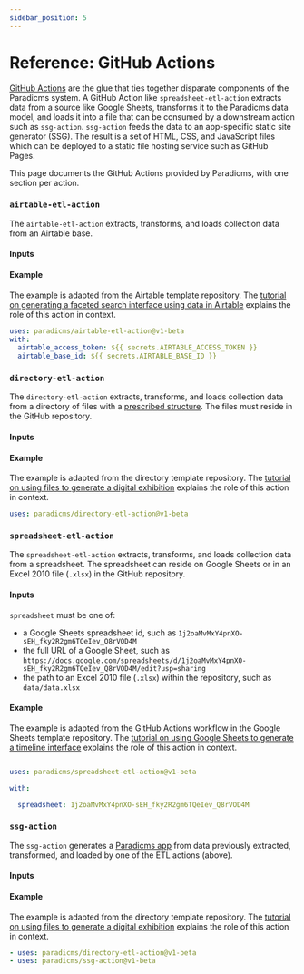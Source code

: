 ```yaml
---
sidebar_position: 5
---
```




# Reference: GitHub Actions

[GitHub Actions](https://github.com/features/actions) are the glue that ties together disparate components of the Paradicms system. A GitHub Action like `spreadsheet-etl-action` extracts data from a source like Google Sheets, transforms it to the Paradicms data model, and loads it into a file that can be consumed by a downstream action such as `ssg-action`. `ssg-action` feeds the data to an app-specific static site generator (SSG). The result is a set of HTML, CSS, and JavaScript files which can be deployed to a static file hosting service such as GitHub Pages.

This page documents the GitHub Actions provided by Paradicms, with one section per action.


### `airtable-etl-action`

The `airtable-etl-action` extracts, transforms, and loads collection data from an Airtable base.

#### Inputs

<AirtableEtlActionInputsTable/>

#### Example

The example is adapted from the <AirtableGitHubTemplateRepositoryLink rawPath="/.github/workflows/build.yml">Airtable template repository</AirtableGitHubTemplateRepositoryLink>.
The [tutorial on generating a faceted search interface using data in Airtable](/docs/tutorials/airtable-ssg) explains the role of this action in context.

```yaml
uses: paradicms/airtable-etl-action@v1-beta
with:
  airtable_access_token: ${{ secrets.AIRTABLE_ACCESS_TOKEN }}
  airtable_base_id: ${{ secrets.AIRTABLE_BASE_ID }}
```


### `directory-etl-action`

The `directory-etl-action` extracts, transforms, and loads collection data from a directory of files with a [prescribed structure](/docs/reference/directory-format). The files must reside in the GitHub repository.

#### Inputs

<DirectoryEtlActionInputsTable/>

#### Example

The example is adapted from the <DirectoryGitHubTemplateRepositoryLink rawPath="/.github/workflows/build.yml">directory template repository</DirectoryGitHubTemplateRepositoryLink>.
The [tutorial on using files to generate a digital exhibition](/docs/tutorials/directory-ssg) explains the role of this action in context.

```yaml
uses: paradicms/directory-etl-action@v1-beta
```


### `spreadsheet-etl-action`

The `spreadsheet-etl-action` extracts, transforms, and loads collection data from a spreadsheet. The spreadsheet can reside on Google Sheets or in an Excel 2010 file (`.xlsx`) in the GitHub repository.

#### Inputs

<SpreadsheetEtlActionInputsTable/>

`spreadsheet` must be one of:

  * a Google Sheets spreadsheet id, such as `1j2oaMvMxY4pnXO-sEH_fky2R2gm6TQeIev_Q8rVOD4M`
  * the full URL of a Google Sheet, such as `https://docs.google.com/spreadsheets/d/1j2oaMvMxY4pnXO-sEH_fky2R2gm6TQeIev_Q8rVOD4M/edit?usp=sharing`
  * the path to an Excel 2010 file (`.xlsx`) within the repository, such as `data/data.xlsx`

#### Example


The example is adapted from the <GoogleSheetsGitHubTemplateRepositoryLink rawPath="/.github/workflows/build.yml">GitHub Actions workflow in the Google Sheets template repository</GoogleSheetsGitHubTemplateRepositoryLink>. The [tutorial on using Google Sheets to generate a timeline interface](/docs/tutorials/spreadsheet-ssg) explains the role of this action in context.


```yaml

uses: paradicms/spreadsheet-etl-action@v1-beta

with:

  spreadsheet: 1j2oaMvMxY4pnXO-sEH_fky2R2gm6TQeIev_Q8rVOD4M

```


### `ssg-action`

The `ssg-action` generates a [Paradicms app](/docs/reference/apps) from data previously extracted, transformed, and loaded by one of the ETL actions (above).

#### Inputs

<SsgActionInputsTable/>

#### Example

The example is adapted from the <DirectoryGitHubTemplateRepositoryLink rawPath="/.github/workflows/build.yml">directory template repository</DirectoryGitHubTemplateRepositoryLink>.
The [tutorial on using files to generate a digital exhibition](/docs/tutorials/directory-ssg) explains the role of this action in context.

```yaml
- uses: paradicms/directory-etl-action@v1-beta
- uses: paradicms/ssg-action@v1-beta
```
